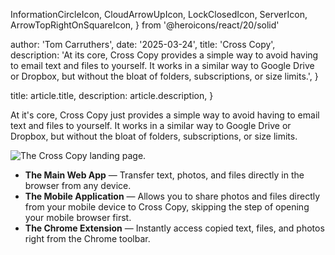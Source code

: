 
  InformationCircleIcon,
  CloudArrowUpIcon,
  LockClosedIcon,
  ServerIcon,
  ArrowTopRightOnSquareIcon,
} from '@heroicons/react/20/solid'

  author: 'Tom Carruthers',
  date: '2025-03-24',
  title: 'Cross Copy',
  description:
    'At its core, Cross Copy provides a simple way to avoid having to email text and files to yourself. It works in a similar way to Google Drive or Dropbox, but without the bloat of folders, subscriptions, or size limits.',
}

  title: article.title,
  description: article.description,
}


At it's core, Cross Copy just provides a simple way to avoid having
to email text and files to yourself. It works in a similar way to
Google Drive or Dropbox, but without the bloat of folders,
subscriptions, or size limits.

<Image src={hero} alt="The Cross Copy landing page." />

<ul className="mt-8 space-y-6 text-gray-300">
  <li className="flex gap-3">
    <CloudArrowUpIcon className="mt-1 h-5 w-5 text-indigo-600" aria-hidden="true" />
    <span>
      <strong className="font-semibold text-gray-100">The Main Web App</strong> — Transfer text, photos, and files directly in the browser from any device.
    </span>
  </li>
  <li className="flex gap-3">
    <LockClosedIcon className="mt-1 h-5 w-5 text-indigo-600" aria-hidden="true" />
    <span>
      <strong className="font-semibold text-gray-100">The Mobile Application</strong> — Allows you to share photos and files directly from your mobile device to Cross Copy, skipping the step of opening your mobile browser first.
    </span>
  </li>
  <li className="flex gap-3">
    <ServerIcon className="mt-1 h-5 w-5 text-indigo-600" aria-hidden="true" />
    <span>
      <strong className="font-semibold text-gray-100">The Chrome Extension</strong> — Instantly access copied text, files, and photos right from the Chrome toolbar.
    </span>
  </li>
</ul>